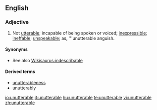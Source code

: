 ==English==

===Adjective===
{{en-adj}}

# Not [[utterable]]; incapable of being spoken or voiced; [[inexpressible]]; [[ineffable]]; [[unspeakable]]; as, '''unutterable anguish.

====Synonyms====
* See also [[Wikisaurus:indescribable]]

====Derived terms====
* [[unutterableness]]
* [[unutterably]]

{{anagrams:en/abeelnrttuu}}
[[io:unutterable]]
[[it:unutterable]]
[[hu:unutterable]]
[[te:unutterable]]
[[vi:unutterable]]
[[zh:unutterable]]